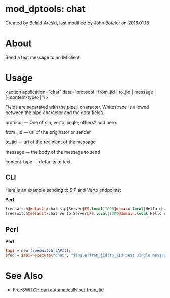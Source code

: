 
# mod_dptools: chat 

 Created by  Belaid Areski, last modified by  John Boteler on 2016.01.18

# About

Send a text message to an IM client. 

# Usage

&lt;action application="chat" data="protocol | from_jid | to_jid | message | [&lt;content-type>]"/>

Fields are separated with the pipe | character. Whitespace is allowed between the pipe character and the data fields.

protocol — One of sip, verto, jingle; others? add here.

from\_jid — uri of the originator or sender

to\_jid — uri of the recipient of the message

message — the body of the message to send

content-type — defaults to text

## CLI

Here is an example sending to SIP and Verto endpoints:

**Perl**

```perl
freeswitch@default>chat sip|Server@FS.local|1000@domain.local|Hello chat via SIP!
freeswitch@default>chat verto|Server@FS.local|1000@domain.local|Hello chat via Verto!
```

## Perl

**Perl**

```perl
$api = new freeswitch::API();
$foo = $api->execute("chat", "jingle|from_jid|to_jid|test Jingle message"); 
```

# See Also

* [FreeSWITCH can automatically set from\_jid](http://jira.freeswitch.org/browse/FS-3611)


